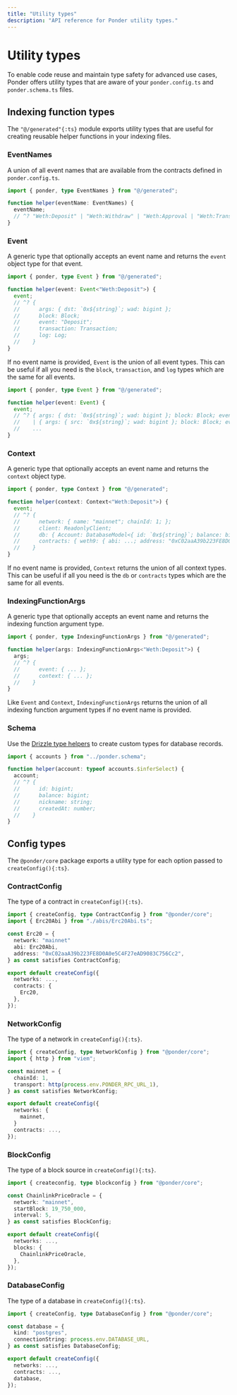 ```yaml
---
title: "Utility types"
description: "API reference for Ponder utility types."
---
```



# Utility types

To enable code reuse and maintain type safety for advanced use cases, Ponder offers utility types that are aware of your `ponder.config.ts` and `ponder.schema.ts` files.

## Indexing function types

The `"@/generated"{:ts}` module exports utility types that are useful for creating reusable helper functions in your indexing files.

### EventNames

A union of all event names that are available from the contracts defined in `ponder.config.ts`.

```ts filename="src/helpers.ts" {1}
import { ponder, type EventNames } from "@/generated";

function helper(eventName: EventNames) {
  eventName;
  // ^? "Weth:Deposit" | "Weth:Withdraw" | "Weth:Approval | "Weth:Transfer"
}
```

### Event

A generic type that optionally accepts an event name and returns the `event` object type for that event.

```ts filename="src/helpers.ts" {1}
import { ponder, type Event } from "@/generated";

function helper(event: Event<"Weth:Deposit">) {
  event;
  // ^? {
  //      args: { dst: `0x${string}`; wad: bigint };
  //      block: Block;
  //      event: "Deposit";
  //      transaction: Transaction;
  //      log: Log;
  //    }
}
```

If no event name is provided, `Event` is the union of all event types. This can be useful if all you need is the `block`, `transaction`, and `log` types which are the same for all events.

```ts filename="src/helpers.ts" {1}
import { ponder, type Event } from "@/generated";

function helper(event: Event) {
  event;
  // ^? { args: { dst: `0x${string}`; wad: bigint }; block: Block; event: "Deposit"; transaction: Transaction; log: Log; }
  //    | { args: { src: `0x${string}`; wad: bigint }; block: Block; event: "Withdraw"; transaction: Transaction; log: Log; }
  //    ...
}
```

### Context

A generic type that optionally accepts an event name and returns the `context` object type.

```ts filename="src/helpers.ts" {1}
import { ponder, type Context } from "@/generated";

function helper(context: Context<"Weth:Deposit">) {
  event;
  // ^? {
  //      network: { name: "mainnet"; chainId: 1; };
  //      client: ReadonlyClient;
  //      db: { Account: DatabaseModel<{ id: `0x${string}`; balance: bigint; }> };
  //      contracts: { weth9: { abi: ...; address: "0xC02aaA39b223FE8D0A0e5C4F27eAD9083C756Cc2" } };
  //    }
}
```

If no event name is provided, `Context` returns the union of all context types. This can be useful if all you need is the `db` or `contracts` types which are the same for all events.

### IndexingFunctionArgs

A generic type that optionally accepts an event name and returns the indexing function argument type.

```ts filename="src/helpers.ts" {1}
import { ponder, type IndexingFunctionArgs } from "@/generated";

function helper(args: IndexingFunctionArgs<"Weth:Deposit">) {
  args;
  // ^? {
  //      event: { ... };
  //      context: { ... };
  //    }
}
```

Like `Event` and `Context`, `IndexingFunctionArgs` returns the union of all indexing function argument types if no event name is provided.

### Schema

Use the [Drizzle type helpers](https://orm.drizzle.team/docs/goodies#type-api) to create custom types for database records.

```ts filename="src/helpers.ts" {3}
import { accounts } from "../ponder.schema";

function helper(account: typeof accounts.$inferSelect) {
  account;
  // ^? {
  //      id: bigint;
  //      balance: bigint;
  //      nickname: string;
  //      createdAt: number;
  //    }
}
```

## Config types

The `@ponder/core` package exports a utility type for each option passed to `createConfig(){:ts}`.

### ContractConfig

The type of a contract in `createConfig(){:ts}`.

```ts filename="ponder.config.ts" {1}
import { createConfig, type ContractConfig } from "@ponder/core";
import { Erc20Abi } from "./abis/Erc20Abi.ts";

const Erc20 = {
  network: "mainnet"
  abi: Erc20Abi,
  address: "0xC02aaA39b223FE8D0A0e5C4F27eAD9083C756Cc2",
} as const satisfies ContractConfig;

export default createConfig({
  networks: ...,
  contracts: {
    Erc20,
  },
});
```

### NetworkConfig

The type of a network in `createConfig(){:ts}`.

```ts filename="ponder.config.ts" {1}
import { createConfig, type NetworkConfig } from "@ponder/core";
import { http } from "viem";

const mainnet = {
  chainId: 1,
  transport: http(process.env.PONDER_RPC_URL_1),
} as const satisfies NetworkConfig;

export default createConfig({
  networks: {
    mainnet,
  }
  contracts: ...,
});
```

### BlockConfig

The type of a block source in `createConfig(){:ts}`.

```ts filename="ponder.config.ts" {1}
import { createconfig, type blockconfig } from "@ponder/core";

const ChainlinkPriceOracle = {
  network: "mainnet",
  startBlock: 19_750_000,
  interval: 5,
} as const satisfies BlockConfig;

export default createConfig({
  networks: ...,
  blocks: {
    ChainlinkPriceOracle,
  },
});
```

### DatabaseConfig

The type of a database in `createConfig(){:ts}`.

```ts filename="ponder.config.ts" {1,6}
import { createConfig, type DatabaseConfig } from "@ponder/core";

const database = {
  kind: "postgres",
  connectionString: process.env.DATABASE_URL,
} as const satisfies DatabaseConfig;

export default createConfig({
  networks: ...,
  contracts: ...,
  database,
});
```
